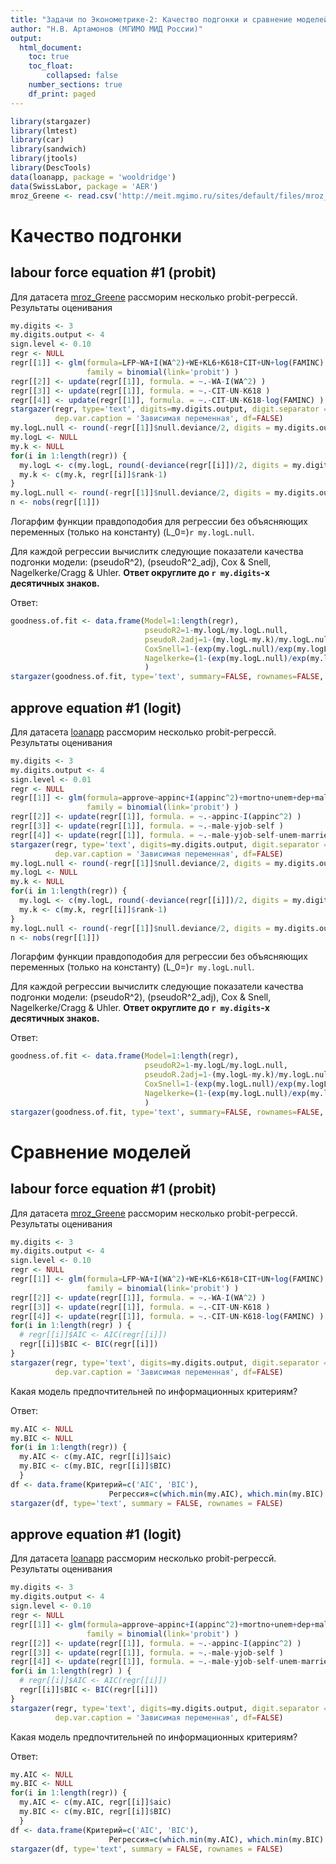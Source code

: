 ```yaml
---
title: "Задачи по Эконометрике-2: Качество подгонки и сравнение моделей"
author: "Н.В. Артамонов (МГИМО МИД России)"
output:
  html_document:
    toc: true
    toc_float: 
        collapsed: false
    number_sections: true
    df_print: paged
---
```


```r
library(stargazer)
library(lmtest)
library(car)
library(sandwich)
library(jtools)
library(DescTools)
data(loanapp, package = 'wooldridge')
data(SwissLabor, package = 'AER')
mroz_Greene <- read.csv('http://meit.mgimo.ru/sites/default/files/mroz_Greene.csv')
```

# Качество подгонки

## labour force equation #1 (probit)

Для датасета [mroz_Greene](http://meit.mgimo.ru/sites/default/files/mroz_Greene.csv)
рассморим несколько probit-регрессй. Результаты оценивания

```r
my.digits <- 3
my.digits.output <- 4
sign.level <- 0.10
regr <- NULL
regr[[1]] <- glm(formula=LFP~WA+I(WA^2)+WE+KL6+K618+CIT+UN+log(FAMINC), data=mroz_Greene,
                 family = binomial(link='probit') )
regr[[2]] <- update(regr[[1]], formula. = ~.-WA-I(WA^2) )
regr[[3]] <- update(regr[[1]], formula. = ~.-CIT-UN-K618 )
regr[[4]] <- update(regr[[1]], formula. = ~.-CIT-UN-K618-log(FAMINC) )
stargazer(regr, type='text', digits=my.digits.output, digit.separator = '', 
          dep.var.caption = 'Зависимая переменная', df=FALSE)
my.logL.null <- round(-regr[[1]]$null.deviance/2, digits = my.digits.output)
my.logL <- NULL
my.k <- NULL
for(i in 1:length(regr)) {
  my.logL <- c(my.logL, round(-deviance(regr[[i]])/2, digits = my.digits.output) )
  my.k <- c(my.k, regr[[i]]$rank-1)
}
my.logL.null <- round(-regr[[1]]$null.deviance/2, digits = my.digits.output)
n <- nobs(regr[[1]])
```
Логарфим функции правдоподобия для регрессии без объясняющих переменных (только на константу)
\(\log L_0=\)`r my.logL.null`.

Для каждой регрессии вычислитк следующие показатели качества подгонки модели: \(pseudoR^2\), 
\(pseudoR^2_adj\), Cox & Snell, Nagelkerke/Cragg & Uhler. **Ответ округлите до `r my.digits`-х десятичных знаков.**

Ответ: 

```r
goodness.of.fit <- data.frame(Model=1:length(regr),
                              pseudoR2=1-my.logL/my.logL.null,
                              pseudoR.2adj=1-(my.logL-my.k)/my.logL.null,
                              CoxSnell=1-(exp(my.logL.null)/exp(my.logL))^(2/n),
                              Nagelkerke=(1-(exp(my.logL.null)/exp(my.logL))^(2/n))/(1-exp(my.logL.null)^(2/n))
                              )
stargazer(goodness.of.fit, type='text', summary=FALSE, rownames=FALSE, digits = my.digits)
```

## approve equation #1 (logit)

Для датасета [loanapp](http://meit.mgimo.ru/sites/default/files/loanapp.csv)
рассморим несколько probit-регрессй. Результаты оценивания

```r
my.digits <- 3
my.digits.output <- 4
sign.level <- 0.01
regr <- NULL
regr[[1]] <- glm(formula=approve~appinc+I(appinc^2)+mortno+unem+dep+male+married+yjob+self, data=loanapp,
                 family = binomial(link='probit') )
regr[[2]] <- update(regr[[1]], formula. = ~.-appinc-I(appinc^2) )
regr[[3]] <- update(regr[[1]], formula. = ~.-male-yjob-self )
regr[[4]] <- update(regr[[1]], formula. = ~.-male-yjob-self-unem-married )
stargazer(regr, type='text', digits=my.digits.output, digit.separator = '', 
          dep.var.caption = 'Зависимая переменная', df=FALSE)
my.logL.null <- round(-regr[[1]]$null.deviance/2, digits = my.digits.output)
my.logL <- NULL
my.k <- NULL
for(i in 1:length(regr)) {
  my.logL <- c(my.logL, round(-deviance(regr[[i]])/2, digits = my.digits.output) )
  my.k <- c(my.k, regr[[i]]$rank-1)
}
my.logL.null <- round(-regr[[1]]$null.deviance/2, digits = my.digits.output)
n <- nobs(regr[[1]])
```

Логарфим функции правдоподобия для регрессии без объясняющих переменных (только на константу)
\(\log L_0=\)`r my.logL.null`.

Для каждой регрессии вычислитк следующие показатели качества подгонки модели: \(pseudoR^2\), 
\(pseudoR^2_adj\), Cox & Snell, Nagelkerke/Cragg & Uhler. **Ответ округлите до `r my.digits`-х десятичных знаков.**

Ответ: 

```r
goodness.of.fit <- data.frame(Model=1:length(regr),
                              pseudoR2=1-my.logL/my.logL.null,
                              pseudoR.2adj=1-(my.logL-my.k)/my.logL.null,
                              CoxSnell=1-(exp(my.logL.null)/exp(my.logL))^(2/n),
                              Nagelkerke=(1-(exp(my.logL.null)/exp(my.logL))^(2/n))/(1-exp(my.logL.null)^(2/n))
                              )
stargazer(goodness.of.fit, type='text', summary=FALSE, rownames=FALSE, digits = my.digits)
```

# Сравнение моделей

## labour force equation #1 (probit)

Для датасета [mroz_Greene](http://meit.mgimo.ru/sites/default/files/mroz_Greene.csv)
рассморим несколько probit-регрессй. Результаты оценивания

```r
my.digits <- 3
my.digits.output <- 4
sign.level <- 0.10
regr <- NULL
regr[[1]] <- glm(formula=LFP~WA+I(WA^2)+WE+KL6+K618+CIT+UN+log(FAMINC), data=mroz_Greene,
                 family = binomial(link='probit') )
regr[[2]] <- update(regr[[1]], formula. = ~.-WA-I(WA^2) )
regr[[3]] <- update(regr[[1]], formula. = ~.-CIT-UN-K618 )
regr[[4]] <- update(regr[[1]], formula. = ~.-CIT-UN-K618-log(FAMINC) )
for(i in 1:length(regr) ) {
  # regr[[i]]$AIC <- AIC(regr[[i]])
  regr[[i]]$BIC <- BIC(regr[[i]])
}
stargazer(regr, type='text', digits=my.digits.output, digit.separator = '', 
          dep.var.caption = 'Зависимая переменная', df=FALSE)
```

Какая модель предпочтительней по информационных критериям?

Ответ: 

```r
my.AIC <- NULL
my.BIC <- NULL
for(i in 1:length(regr)) {
  my.AIC <- c(my.AIC, regr[[i]]$aic)
  my.BIC <- c(my.BIC, regr[[i]]$BIC)
  }
df <- data.frame(Критерий=c('AIC', 'BIC'),
                      Регрессия=c(which.min(my.AIC), which.min(my.BIC) ) )
stargazer(df, type='text', summary = FALSE, rownames = FALSE)
```

## approve equation #1 (logit)

Для датасета [loanapp](http://meit.mgimo.ru/sites/default/files/loanapp.csv)
рассморим несколько probit-регрессй. Результаты оценивания

```r
my.digits <- 3
my.digits.output <- 4
sign.level <- 0.10
regr <- NULL
regr[[1]] <- glm(formula=approve~appinc+I(appinc^2)+mortno+unem+dep+male+married+yjob+self, data=loanapp,
                 family = binomial(link='probit') )
regr[[2]] <- update(regr[[1]], formula. = ~.-appinc-I(appinc^2) )
regr[[3]] <- update(regr[[1]], formula. = ~.-male-yjob-self )
regr[[4]] <- update(regr[[1]], formula. = ~.-male-yjob-self-unem-married )
for(i in 1:length(regr) ) {
  # regr[[i]]$AIC <- AIC(regr[[i]])
  regr[[i]]$BIC <- BIC(regr[[i]])
}
stargazer(regr, type='text', digits=my.digits.output, digit.separator = '', 
          dep.var.caption = 'Зависимая переменная', df=FALSE)
```

Какая модель предпочтительней по информационных критериям?

Ответ: 

```r
my.AIC <- NULL
my.BIC <- NULL
for(i in 1:length(regr)) {
  my.AIC <- c(my.AIC, regr[[i]]$aic)
  my.BIC <- c(my.BIC, regr[[i]]$BIC)
  }
df <- data.frame(Критерий=c('AIC', 'BIC'),
                      Регрессия=c(which.min(my.AIC), which.min(my.BIC) ) )
stargazer(df, type='text', summary = FALSE, rownames = FALSE)
```